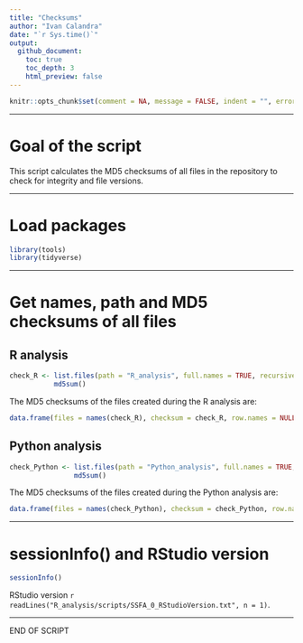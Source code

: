 ```yaml
---
title: "Checksums"
author: "Ivan Calandra"
date: "`r Sys.time()`"
output:
  github_document: 
    toc: true
    toc_depth: 3
    html_preview: false
---
```



```r
knitr::opts_chunk$set(comment = NA, message = FALSE, indent = "", error = TRUE)
```


---


# Goal of the script
This script calculates the MD5 checksums of all files in the repository to check for integrity and file versions.


---


# Load packages
```r
library(tools)
library(tidyverse)
```


---


# Get names, path and MD5 checksums of all files
## R analysis
```r
check_R <- list.files(path = "R_analysis", full.names = TRUE, recursive = TRUE) %>% 
           md5sum()
```

The MD5 checksums of the files created during the R analysis are:  
```r
data.frame(files = names(check_R), checksum = check_R, row.names = NULL)
```

## Python analysis
```r
check_Python <- list.files(path = "Python_analysis", full.names = TRUE, recursive = TRUE) %>% 
                md5sum()
```

The MD5 checksums of the files created during the Python analysis are:  
```r
data.frame(files = names(check_Python), checksum = check_Python, row.names = NULL)
```


---


# sessionInfo() and RStudio version

```r
sessionInfo()
```

RStudio version `r readLines("R_analysis/scripts/SSFA_0_RStudioVersion.txt", n = 1)`.


---


END OF SCRIPT

